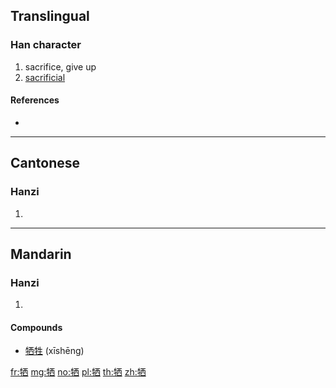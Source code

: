 {{also|犧}}
==Translingual==
{{Han simplified forms|犧|犠|牺}}
===Han character===
{{Han char|rn=93|rad=牛|as=06|sn=10|four=|canj=HQMCW}}

# sacrifice, give up
# [[sacrificial]]

====References====
* {{Han ref|kx=0700.221|hdz=31809.020|uh=727A|ud=29306}}

----

==Cantonese==

===Hanzi===
{{yue-hanzi|jyut=|y=hei1|tra=犧}}

# {{defn|lang=yue|sort=牛06}}

----

==Mandarin==

===Hanzi===
{{cmn-hanzi|tra=犧|pin=[[xī]] ([[xi1]])|wg=hsi<sup>1</sup>}}

# {{defn|lang=cmn|sort=牛06}}

====Compounds====
* [[牺牲]] (xīshēng)

[[fr:牺]]
[[mg:牺]]
[[no:牺]]
[[pl:牺]]
[[th:牺]]
[[zh:牺]]